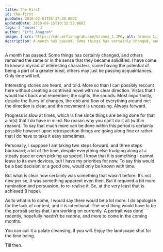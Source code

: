 ```yaml
---
title: The First
id: the-first
pubDate: 2018-02-01T05:37:30.000Z
updatedDate: 2019-09-15T10:32:53.000Z
tags: [ 'muses' ]
author: "Erfi Anugrah"
image: { src: https://cdn.erfianugrah.com/Granna_1.JPG, alt: Granna 1, positionx: 55%, positiony: 65% }
description: A month has passed. Some things has certainly changed, and others remained the same or in the sense that they became solidified. I have come to know a myriad of interesting characters, some having the potential of being a part of a greater ideal, others may just be passing acquaintances. Only time will tell.
---
```


A month has passed. Some things has certainly changed, and others remained the same or in the sense that they became solidified. I have come to know a myriad of interesting characters, some having the potential of being a part of a greater ideal, others may just be passing acquaintances. Only time will tell.

Interesting stories are heard, and told. More so than I can possibly recount here without creating a contrived novel with no clear direction. Vistas that I would look back and remember; the sights, the sounds. Most importantly, despite the flurry of changes, the ebb and flow of everything around me; the direction is clear, and the movement is unceasing. Always forward.

Progress is slow at times, which is fine since things are being done for that aim(s) that I do have in mind. No reason why you can’t do it all (within reason). To say that much more can be done within this period is certainly possible however upon retrospection things are going along fine or rather that I do have to take it easy sometimes.

Personally, I suppose I am taking two steps forward, and three steps backward; a lot of the time, despite everything else trudging along at a steady pace or even picking up speed. I know that it is something I cannot leave to its own devices, but I have my priorities for now. To say this would be a bad decision or a good one, would only be known with time.

But what is clear now certainly was something that wasn’t before. It’s not new per se, it was something apparent even then. But it required a bit more rumination and persuasion, to re-realise it. So, at the very least that is achieved (I hope).

As to what is to come, I would say there would be a lot more. I do apologise for the lack of content, and it is intentional. The next thing would have to be the portrait series that I am working on currently. A portrait was done recently, hopefully needn’t be redone, and more to come in the coming months.

You can call it a palate cleansing, if you will. Enjoy the landscape shot for the time being.

Till then.

